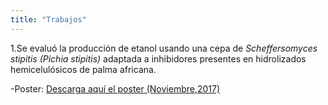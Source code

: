 ```yaml
---
title: "Trabajos"
---
```

1.Se evaluó la producción de etanol usando una cepa de _Scheffersomyces stipitis (Pichia stipitis)_ adaptada a inhibidores presentes en hidrolizados hemicelulósicos de palma africana.

-Poster: <a href="posterito.pdf#" class="download" title="Descarga el poster(Noviembre 2017)"> Descarga aquí el poster (Noviembre,2017) </a>


